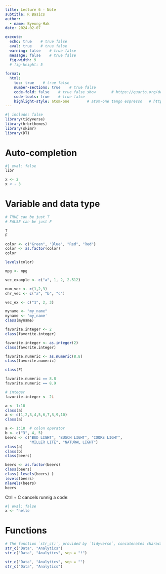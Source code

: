 ```yaml
---
title: Lecture 6 - Note
subtitle: R Basics
author: 
  - name: Byeong-Hak
date: 2024-02-07

execute: 
  echo: true    # true false
  eval: true    # true false
  warning: false    # true false
  message: false    # true false
  fig-width: 9
  # fig-height: 5
  
format: 
  html:
    toc: true    # true false
    number-sections: true    # true false
    code-fold: false    # true false show       # https://quarto.org/docs/output-formats/html-code.html
    code-tools: true    # true false
    highlight-style: atom-one        # atom-one tango espresso   # https://quarto.org/docs/output-formats/html-code.html#highlighting
---
```



```r
#| include: false
library(tidyverse)
library(hrbrthemes)
library(skimr)
library(DT)

```

# Auto-completion

```r
#| eval: false
libr

```


```r
x <- 2
x < - 3
```

# Variable and data type

```r
# TRUE can be just T
# FALSE can be just F

T
F


```

```r
color <- c("Green", "Blue", "Red", "Red")
color <- as.factor(color)
color

levels(color)

mpg <- mpg
```



```r
vec_example <- c("a", 1, 2, 2.512)

num_vec <- c(1,2,3)
chr_vec <- c("a", "b", "c")

vec_ex <- c("1", 2, 3)

```

```r
myname <- "my_name"
myname <- 'my_name'
class(myname)
```

```r
favorite.integer <- 2
class(favorite.integer)

favorite.integer <- as.integer(2)
class(favorite.integer)

favorite.numeric <- as.numeric(8.8)
class(favorite.numeric)
```


```r
class(F)
```
```r
favorite.numeric == 8.8
favorite.numeric == 8.9

```

```r
# integer
favorite.integer <- 2L
```

```r
a <- 1:10
class(a)
a <- c(1,2,3,4,5,6,7,8,9,10)
class(a)
```

```r
a <- 1:10  # colon operator
b <- c("3", 4, 5)
beers <- c("BUD LIGHT", "BUSCH LIGHT", "COORS LIGHT", 
           "MILLER LITE", "NATURAL LIGHT")
class(a)
class(b)
class(beers)
```

```r
beers <- as.factor(beers)
class(beers)
class( levels(beers) )
levels(beers)
nlevels(beers)
beers
```


Ctrl + C cancels runnig a code:
```r
#| eval: false
x <- "hello
```

# Functions

```r
# The function `str_c()`, provided by `tidyverse`, concatenates characters.
str_c("Data", "Analytics")
str_c("Data", "Analytics", sep = "!")
```



```r
str_c("Data", "Analytics", sep = "")
str_c("Data", "Analytics")
```



